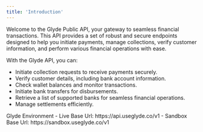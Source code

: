 ```yaml
---
title: 'Introduction'
---
```


Welcome to the Glyde Public API, your gateway to seamless financial transactions. This API provides a set of robust and secure endpoints designed to help you initiate payments, manage collections, verify customer information, and perform various financial operations with ease.

With the Glyde API, you can:
- Initiate collection requests to receive payments securely.
- Verify customer details, including bank account information.
- Check wallet balances and monitor transactions.
- Initiate bank transfers for disbursements.
- Retrieve a list of supported banks for seamless financial operations.
- Manage settlements efficiently.

<Note>
  Glyde Environment 
  - Live Base Url: https://api.useglyde.co/v1
  - Sandbox Base Url: https://sandbox.useglyde.co/v1
</Note>
